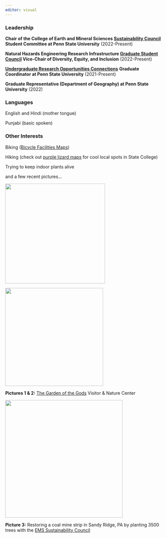 ```yaml
---
editor: visual
---
```


### **Leadership**

**Chair of the College of Earth and Mineral Sciences [Sustainability Council](https://www.ems.psu.edu/sustainability) Student Committee at Penn State University** (2022-Present)

**Natural Hazards Engineering Research Infrastructure [Graduate Student Council](https://www.designsafe-ci.org/learning-center/nheri-graduate-student-council/) Vice-Chair of Diversity, Equity, and Inclusion** (2022-Present)

[**Undergraduate Research Opportunities Connections**](https://sites.psu.edu/uroc/) **Graduate Coordinator at Penn State University** (2021-Present)

**Graduate Representative (Department of Geography) at Penn State University** (2022)

### **Languages**

English and Hindi (mother tongue)

Punjabi (basic spoken)

### **Other Interests**

Biking ([Bicycle Facilities Maps](https://transportation.psu.edu/route-maps-resources))

Hiking (check out [purple lizard maps](https://www.purplelizard.com/) for cool local spots in State College)

Trying to keep indoor plants alive

and a few recent pictures...

![](images/pic%201.jpg){fig-align="center" width="317"}

![](images/pic%203.jpg){fig-align="center" width="311"}

**Pictures 1 & 2:** [The Garden of the Gods](https://gardenofgods.com/) Visitor & Nature Center

![](images/pic%202.jpg){fig-align="center" width="373"}

**Picture 3:** Restoring a coal mine strip in Sandy Ridge, PA by planting 3500 trees with the [EMS Sustainability Council](https://www.ems.psu.edu/sustainability)
